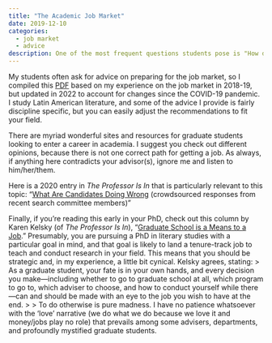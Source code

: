 ```yaml
---
title: "The Academic Job Market"
date: 2019-12-10
categories: 
  - job market
  - advice
description: One of the most frequent questions students pose is "How do I prepare for the job market?"...  
---
```


My students often ask for advice on preparing for the job market, so I compiled this [PDF](/assets/research/JobMarketAdvice_TLM.pdf) based on my experience on the job market in 2018-19, but updated in 2022 to account for changes since the COVID-19 pandemic. I study Latin American literature, and some of the advice I provide is fairly discipline specific, but you can easily adjust the recommendations to fit your field. 

There are myriad wonderful sites and resources for graduate students looking to enter a career in academia. I suggest you check out different opinions, because there is not one correct path for getting a job. As always, if anything here contradicts your advisor(s), ignore me and listen to him/her/them. 

Here is a 2020 entry in _The Professor Is In_ that is particularly relevant to this topic: "[What Are Candidates Doing Wrong](https://theprofessorisin.com/2020/01/27/dispatches-from-the-front-what-candidates-are-doing-wrong-part-i-of-iii-do-your-homework-please-please/) (crowdsourced responses from recent search committee members)"

Finally, if you're reading this early in your PhD, check out this column by Karen Kelsky (of _The Professor Is In_), "[Graduate School is a Means to a Job](https://www.chronicle.com/article/graduate-school-is-a-means-to-a-job/?cid=gen_sign_in)." Presumably, you are pursuing a PhD in literary studies with a particular goal in mind, and that goal is likely to land a tenure-track job to teach and conduct research in your field. This means that you should be strategic and, in my experience, a little bit cynical. Kelsky agrees, stating:
> As a graduate student, your fate is in your own hands, and every decision you make—including whether to go to graduate school at all, which program to go to, which adviser to choose, and how to conduct yourself while there—can and should be made with an eye to the job you wish to have at the end.
>
> To do otherwise is pure madness. I have no patience whatsoever with the 'love' narrative (we do what we do because we love it and money/jobs play no role) that prevails among some advisers, departments, and profoundly mystified graduate students.

